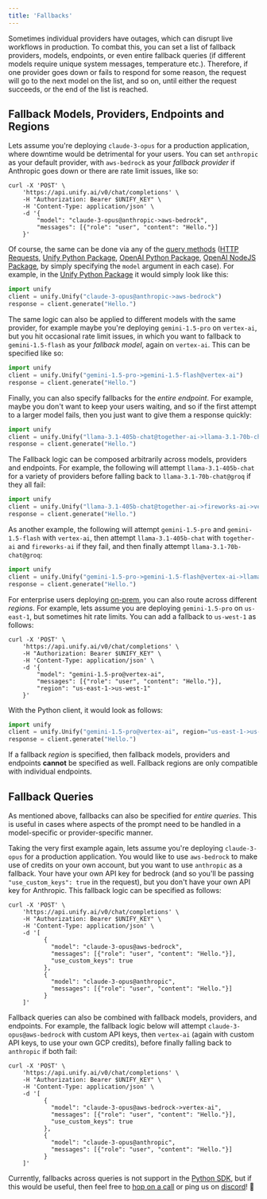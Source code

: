 ```yaml
---
title: 'Fallbacks'
---
```


Sometimes individual providers have outages,
which can disrupt live workflows in production.
To combat this, you can set a list of fallback providers, models, endpoints, or even
entire fallback queries (if different models require unique system messages,
temperature etc.). Therefore, if one provider goes down or fails to respond for some
reason, the request will go to the next model on the list, and so on, until either the
request succeeds, or the end of the list is reached.

## Fallback Models, Providers, Endpoints and Regions

Lets assume you're deploying `claude-3-opus` for a production application, where
downtime would be detrimental for your users. You can set `anthropic` as your default
provider, with `aws-bedrock` as your *fallback provider* if Anthropic goes down or there
are rate limit issues, like so:

```shell
curl -X 'POST' \
    'https://api.unify.ai/v0/chat/completions' \
    -H "Authorization: Bearer $UNIFY_KEY" \
    -H 'Content-Type: application/json' \
    -d '{
        "model": "claude-3-opus@anthropic->aws-bedrock",
        "messages": [{"role": "user", "content": "Hello."}]
    }'
```

Of course, the same can be done via any of the
[query methods](https://docs.unify.ai/universal_api/making_queries)
([HTTP Requests](https://docs.unify.ai/universal_api/making_queries#http-requests),
[Unify Python Package](https://docs.unify.ai/universal_api/making_queries#unify-python-package),
[OpenAI Python Package](https://docs.unify.ai/universal_api/making_queries#openai-python-package),
[OpenAI NodeJS Package](https://docs.unify.ai/universal_api/making_queries#openai-nodejs-package),
by simply specifying the `model` argument in each case).
For example, in the
[Unify Python Package](https://docs.unify.ai/universal_api/making_queries#unify-python-package)
it would simply look like this:

```python
import unify
client = unify.Unify("claude-3-opus@anthropic->aws-bedrock")
response = client.generate("Hello.")
```

The same logic can also be applied to different models with the same provider,
for example maybe you're deploying `gemini-1.5-pro` on `vertex-ai`, but you hit
occasional rate limit issues, in which you want to fallback to `gemini-1.5-flash` as
your *fallback model*, again on `vertex-ai`. This can be specified like so:

```python
import unify
client = unify.Unify("gemini-1.5-pro->gemini-1.5-flash@vertex-ai")
response = client.generate("Hello.")
```

Finally, you can also specify fallbacks for the *entire endpoint*.
For example, maybe you don't want to keep your users waiting, and so if the first
attempt to a larger model fails, then you just want to give them a response quickly:

```python
import unify
client = unify.Unify("llama-3.1-405b-chat@together-ai->llama-3.1-70b-chat@groq")
response = client.generate("Hello.")
```

The Fallback logic can be composed arbitrarily across models, providers and endpoints.
For example, the following will attempt `llama-3.1-405b-chat` for a variety of providers
before falling back to `llama-3.1-70b-chat@groq` if they all fail:

```python
import unify
client = unify.Unify("llama-3.1-405b-chat@together-ai->fireworks-ai->vertex-ai->llama-3.1-70b-chat@groq")
response = client.generate("Hello.")
```

As another example, the following will attempt `gemini-1.5-pro` and `gemini-1.5-flash`
with `vertex-ai`, then attempt `llama-3.1-405b-chat` with `together-ai` and
`fireworks-ai` if they fail, and then finally attempt `llama-3.1-70b-chat@groq`:

```python
import unify
client = unify.Unify("gemini-1.5-pro->gemini-1.5-flash@vertex-ai->llama-3.1-405b-chat@together-ai->fireworks-ai->vertex-ai->llama-3.1-70b-chat@groq")
response = client.generate("Hello.")
```

For enterprise users deploying [on-prem](https://docs.unify.ai/on_prem),
you can also route across different *regions*.
For example, lets assume you are deploying `gemini-1.5-pro` on `us-east-1`,
but sometimes hit rate limits. You can add a fallback to `us-west-1` as follows:

```shell
curl -X 'POST' \
    'https://api.unify.ai/v0/chat/completions' \
    -H "Authorization: Bearer $UNIFY_KEY" \
    -H 'Content-Type: application/json' \
    -d '{
        "model": "gemini-1.5-pro@vertex-ai",
        "messages": [{"role": "user", "content": "Hello."}],
        "region": "us-east-1->us-west-1"
    }'
```

With the Python client, it would look as follows:

```python
import unify
client = unify.Unify("gemini-1.5-pro@vertex-ai", region="us-east-1->us-west-1")
response = client.generate("Hello.")
```

If a fallback *region* is specified, then fallback models,
providers and endpoints **cannot** be specified as well.
Fallback regions are only compatible with individual endpoints.

## Fallback Queries

As mentioned above, fallbacks can also be specified for *entire queries*.
This is useful in cases where aspects of the prompt need to be handled in a
model-specific or provider-specific manner.

Taking the very first example again, lets assume you're deploying `claude-3-opus` for a
production application. You would like to use `aws-bedrock` to make use of credits on
your own account, but you want to use `anthropic` as a fallback. Your have your own API
key for bedrock (and so you'll be passing `"use_custom_keys": true` in the request),
but you don't have your own API key for Anthropic. This fallback logic can be specified
as follows:

```shell
curl -X 'POST' \
    'https://api.unify.ai/v0/chat/completions' \
    -H "Authorization: Bearer $UNIFY_KEY" \
    -H 'Content-Type: application/json' \
    -d '[
          {
            "model": "claude-3-opus@aws-bedrock",
            "messages": [{"role": "user", "content": "Hello."}],
            "use_custom_keys": true
          },
          {
            "model": "claude-3-opus@anthropic",
            "messages": [{"role": "user", "content": "Hello."}]
          }
    ]'
```

Fallback queries can also be combined with fallback models, providers, and endpoints.
For example, the fallback logic below will attempt `claude-3-opus@aws-bedrock` with
custom API keys, then `vertex-ai` (again with custom API keys, to use your own GCP
credits), before finally falling back to `anthropic` if both fail:

```shell
curl -X 'POST' \
    'https://api.unify.ai/v0/chat/completions' \
    -H "Authorization: Bearer $UNIFY_KEY" \
    -H 'Content-Type: application/json' \
    -d '[
          {
            "model": "claude-3-opus@aws-bedrock->vertex-ai",
            "messages": [{"role": "user", "content": "Hello."}],
            "use_custom_keys": true
          },
          {
            "model": "claude-3-opus@anthropic",
            "messages": [{"role": "user", "content": "Hello."}]
          }
    ]'
```

Currently, fallbacks across queries is not support in the
[Python SDK](https://github.com/unifyai/unify), but if this would be useful,
then feel free to [hop on a call](https://calendly.com/unify-chat/general)
or ping us on [discord](https://discord.com/invite/sXyFF8tDtm)! 👾